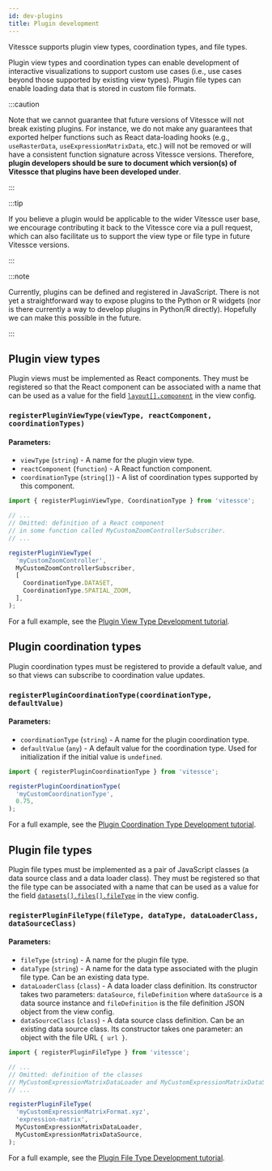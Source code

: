 ```yaml
---
id: dev-plugins
title: Plugin development
---
```


Vitessce supports plugin view types, coordination types, and file types.

Plugin view types and coordination types can enable development of interactive visualizations to support custom use cases (i.e., use cases beyond those supported by existing view types).
Plugin file types can enable loading data that is stored in custom file formats.

:::caution

Note that we cannot guarantee that future versions of Vitessce will not break existing plugins.
For instance, we do not make any guarantees that exported helper functions such as React data-loading hooks (e.g., `useRasterData`, `useExpressionMatrixData`, etc.) will not be removed or will have a consistent function signature across Vitessce versions.
Therefore, __plugin developers should be sure to document which version(s) of Vitessce that plugins have been developed under__.

:::

:::tip

If you believe a plugin would be applicable to the wider Vitessce user base, we encourage contributing it back to the Vitessce core via a pull request, which can also facilitate us to support the view type or file type in future Vitessce versions.

:::

:::note

Currently, plugins can be defined and registered in JavaScript.
There is not yet a straightforward way to expose plugins to the Python or R widgets (nor is there currently a way to develop plugins in Python/R directly).
Hopefully we can make this possible in the future.

:::

## Plugin view types

Plugin views must be implemented as React components.
They must be registered so that the React component can be associated with a name that can be used as a value for the field [`layout[].component`](/docs/view-config-json/#layout) in the view config.

### `registerPluginViewType(viewType, reactComponent, coordinationTypes)`

#### Parameters:
- `viewType` (`string`) - A name for the plugin view type.
- `reactComponent` (`function`) - A React function component.
- `coordinationType` (`string[]`) - A list of coordination types supported by this component.

```js
import { registerPluginViewType, CoordinationType } from 'vitessce';

// ...
// Omitted: definition of a React component
// in some function called MyCustomZoomControllerSubscriber.
// ...

registerPluginViewType(
  'myCustomZoomController',
  MyCustomZoomControllerSubscriber,
  [
    CoordinationType.DATASET,
    CoordinationType.SPATIAL_ZOOM,
  ],
);
```

For a full example, see the [Plugin View Type Development tutorial](/docs/tutorial-plugin-view-type/).



## Plugin coordination types

Plugin coordination types must be registered to provide a default value, and so that views can subscribe to coordination value updates.

### `registerPluginCoordinationType(coordinationType, defaultValue)`

#### Parameters:
- `coordinationType` (`string`) - A name for the plugin coordination type.
- `defaultValue` (`any`) - A default value for the coordination type. Used for initialization if the initial value is `undefined`.

```js
import { registerPluginCoordinationType } from 'vitessce';

registerPluginCoordinationType(
  'myCustomCoordinationType',
  0.75,
);
```

For a full example, see the [Plugin Coordination Type Development tutorial](/docs/tutorial-plugin-coordination-type/).


## Plugin file types


Plugin file types must be implemented as a pair of JavaScript classes (a data source class and a data loader class).
They must be registered so that the file type can be associated with a name that can be used as a value for the field [`datasets[].files[].fileType`](/docs/view-config-json/#datasets) in the view config.

### `registerPluginFileType(fileType, dataType, dataLoaderClass, dataSourceClass)`

#### Parameters:
- `fileType` (`string`) - A name for the plugin file type.
- `dataType` (`string`) - A name for the data type associated with the plugin file type. Can be an existing data type.
- `dataLoaderClass` (`class`) - A data loader class definition. Its constructor takes two parameters: `dataSource`, `fileDefinition` where `dataSource` is a data source instance and `fileDefinition` is the file definition JSON object from the view config.
- `dataSourceClass` (`class`) - A data source class definition. Can be an existing data source class. Its constructor takes one parameter: an object with the file URL `{ url }`.

```js
import { registerPluginFileType } from 'vitessce';

// ...
// Omitted: definition of the classes
// MyCustomExpressionMatrixDataLoader and MyCustomExpressionMatrixDataSource.
// ...

registerPluginFileType(
  'myCustomExpressionMatrixFormat.xyz',
  'expression-matrix',
  MyCustomExpressionMatrixDataLoader,
  MyCustomExpressionMatrixDataSource,
);
```

For a full example, see the [Plugin File Type Development tutorial](/docs/tutorial-plugin-file-type/).

